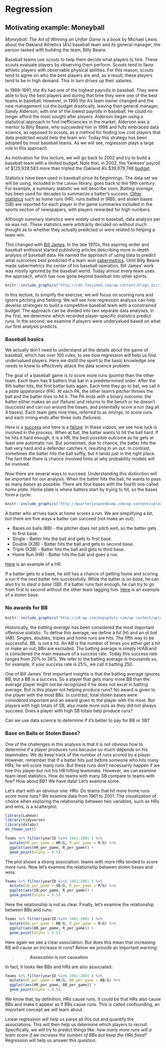 # Regression

## Motivating example: Moneyball

_Moneyball: The Art of Winning an Unfair Game_ is a book by Michael Lewis about the Oakland Athletics (A's) baseball team and its general manager, the person tasked with building the team, Billy Beane. 

Baseball teams use _scouts_ to help them decide what players to hire. These scouts evaluate players by observing them perform. Scouts tend to favor athletic players with observable physical abilities. For this reason, scouts tend to agree on who the best players are and, as a result, these players tend to be in high demand. This in turn drives up their salaries. 

In 1989-1991, the A's had one of the highest payrolls in baseball. They were able to buy the best players and during that time they were one of the best teams in baseball. However, in 1995 the A's team owner changed and the new management cut the budget drastically, leaving then general manager, Sandy Alderson, with one of the lowest payrolls in baseball. He could no longer afford the most sought after players. Alderson began using a statistical approach to find inefficiencies in the market. Alderson was a mentor to Billy Beane, who succeeded him in 1998 and fully embraced data science, as opposed to scouts, as a method for finding low cost players that data predicted would help the team win. Today this strategy has been adopted by most baseball teams. As we will see, regression plays a large role in this approach.

As motivation for this lecture, we will go back to 2002 and try to build a baseball team with a limited budget. Note that, in 2002, the Yankees' payroll of \$125,928,583 more than tripled the Oakland A's \$39,679,746  [budget](http://www.stevetheump.com/Payrolls.htm).


Statistics have been used in baseball since its beginnings. The data set we will be using, included in the `Lahman` library, goes back to the 19th century. For example, a summary statistic we will describe soon, _Batting average_, has been used for decades to summarize a batter's success. [Other statistics](http://mlb.mlb.com/stats/league_leaders.jsp) such as home runs (HR), runs batted in (RBI), and stolen bases (SB) are reported for each player in the game summaries included in the sports section of newspapers, with players rewarded for high numbers.

Although summary statistics were widely used in baseball, data analysis per se was not. These statistics were arbitrarily decided on without much thought as to whether they actually predicted or were related to helping a team win.

This changed with [Bill James](https://en.wikipedia.org/wiki/Bill_James). In the late 1970s, this aspiring writer and baseball enthusist started publishing articles describing more in-depth analysis of baseball data. He named the approach of using data to predict what outcomes best predicted if a team won [sabermetrics](https://en.wikipedia.org/wiki/Sabermetrics). Until Billy Beane made sabermetrics the center of his baseball operation, Bill James' work was mostly ignored by the baseball world. Today almost every team uses the approach, which has now gone beyond baseball into other sports.


```r
knitr::include_graphics("http://cdn.fansided.com/wp-content/blogs.dir/17/files/2011/12/bill-james-079006079.jpg")
```

In this lecture, to simplify the exercise, we will focus on scoring runs and ignore pitching and fielding. We will see how regression analysis can help develop strategies to build a competitive baseball team with a constrained budget. The approach can be divided into two separate data analyses. In the first, we determine which recorded player-specific statistics predict runs. In the second, we examine if players were undervalued based on what our first analysis predicts. 

### Baseball basics

We actually don't need to understand all the details about the game of baseball, which has over 100 rules, to see how regression will help us find undervalued players. Here we distill the sport to the basic knowledge one needs to know to effectively attack the data science problem. 

The goal of a baseball game is to score more runs (points) than the other team. Each team has 9 batters that bat in a predetermined order. After the 9th batter hits, the first batter bats again. Each time they go to bat, we call it a _plate appearance_ (PA). At each PA, the other team's _pitcher_ throws the ball and the batter tries to hit it. The PA ends with a binary outcome: the batter either makes an _out_ (failure) and returns to the bench or he doesn't (success) and can run around the bases, and potentially score a run (tag all 4 bases). Each team gets nine tries, referred to as _innings_, to score runs and each inning ends after three outs (failures).

Here is a [success](https://www.youtube.com/watch?v=HL-XjMCPfio) and here is a [failure](https://www.youtube.com/watch?v=NeloljCx-1g). In these videos, we see how luck is involved in the process. When at bat, the batter wants to hit the ball hard. If he hits it hard enough, it is a HR, the best possible outcome as he gets at least one automatic run. But sometimes, due to chance, the batter hits the ball very hard and a defender catches it, resulting in an out. In contrast, sometimes the batter hits the ball softly, but it lands just in the right place. The fact that there is chance involved hints at why probability models will be involved.

Now there are several ways to succeed. Understanding this distinction will be important for our analysis. When the batter hits the ball, he wants to pass as many _bases_ as possible. There are four bases with the fourth one called _home plate_. Home plate is where batters start by trying to hit, so the bases form a cycle.

```r
knitr::include_graphics("http://quarterlyspeedbump.com/wp-content/uploads/2012/03/Baseball_Diamond1.jpeg")
```

A batter who arrives back at home scores a run. We are simplifying a bit, but there are five ways a batter can succeed (not make an out): 

- Bases on balls (BB) - the pitcher does not pitch well, so the batter gets to first base.
- Single - Batter hits the ball and gets to first base.
- Double (X2B) - Batter hits the ball and gets to second base.
- Triple  (X3B) - Batter hits the ball and gets to third base.
- Home Run (HR) - Batter hits the ball and goes a run. 

[Here](https://www.youtube.com/watch?v=xYxSZJ9GZ-w) is an example of a HR.
  
If a batter gets to a base, he still has a chance of getting home and scoring a run if the next batter hits successfully. While the batter is _on base_, he can also try to _steal a base_ (SB). If a batter runs fast enough, he can try to go from first to second without the other team tagging him. [Here](https://www.youtube.com/watch?v=JSE5kfxkzfk) is an example of a stolen base.
 
### No awards for BB
 
```r
knitr::include_graphics("http://i0.wp.com/mopupduty.com/wp-content/uploads/2010/09/JumboTron.jpg")
```

Historically, the _batting average_ has been considered the most important offensive statistic. To define this average, we define a _hit_ (H) and an _at bat_ (AB). Singles, doubles, triples and home runs are hits. The fifth way to be successful, BB, is not a hit. An AB is the number of times you either get a hit or make an out; BBs are excluded. The batting average is simply H/AB and is considered the main measure of a success rate. Today this success rate ranges from 20% to 38%. We refer to the batting average in thousands so, for example, if your success rate is 25%, we call it batting 250.

One of Bill James' first important insights is that the batting average ignores BB, but a BB is a success. So a player that gets many more BB than the average player might not be recognized if he does not excel in batting average. But is this player not helping produce runs? No award is given to the player with the most BBs. In contrast, total stolen bases were considered important and an award given to the player with the most. But players with high totals of SB, also made more outs as they did not always succeed. Does a player with high SB totals help produce runs? 

Can we use data science to determine if it's better to pay for BB or SB? 

### Base on Balls or Stolen Bases?

One of the challenges in this analysis is that it is not obvious how to determine if a player produces runs because so much depends on his teammates. We do keep track of the number of runs scored by a player. However, remember that if a batter hits just before someone who hits many HRs, he will score many runs. But these runs don't necessarily happen if we hire this player but not his HR hitting teammate. However, we can examine team-level statistics. How do teams with many SB compare to teams with few? How about BB? We have data! Let's examine some. 

Let's start with an obvious one: HRs. Do teams that hit more home runs score more runs? We examine data from 1961 to 2001. The visualization of choice when exploring the relationship between two variables, such as HRs and wins, is a scatterplot:

```r
library(Lahman)
library(tidyverse)
library(dslabs)
ds_theme_set()

Teams %>% filter(yearID %in% 1961:2001 ) %>%
  mutate(HR_per_game = HR/G, R_per_game = R/G) %>%
  ggplot(aes(HR_per_game, R_per_game)) + 
  geom_point(alpha = 0.5)
```

The plot shows a strong association: teams with more HRs tended to score more runs. Now let's examine the relationship between stolen bases and wins:

```r
Teams %>% filter(yearID %in% 1961:2001 ) %>%
  mutate(SB_per_game = SB/G, R_per_game = R/G) %>%
  ggplot(aes(SB_per_game, R_per_game)) + 
  geom_point(alpha = 0.5)
```

Here the relationship is not as clear. Finally, let's examine the relationship between BBs and runs:

```r
Teams %>% filter(yearID %in% 1961:2001 ) %>%
  mutate(BB_per_game = BB/G, R_per_game = R/G) %>%
  ggplot(aes(BB_per_game, R_per_game)) + 
  geom_point(alpha = 0.5)
```

Here again we see a clear association. But does this mean that increasing BB will cause an increase in runs? Below we provide an important warning:

>> **Assocation is not causation**

In fact, it looks like BBs and HRs are also associated:

```r
Teams %>% filter(yearID %in% 1961:2001 ) %>%
  mutate(HR_per_game = HR/G, BB_per_game = BB/G) %>%
  ggplot(aes(HR_per_game, BB_per_game)) + 
  geom_point(alpha = 0.5)
```

We know that, by definition, HRs cause runs. It could be that HRs also cause BBs and make it appear as if BBs cause runs. This is called confounding, an important concept we will learn about.

Linear regression will help us parse all this out and quantify the associations. This will then help us determine which players to recruit. Specifically, we will try to predict things like: _how many more runs will a team score if we increase the number of BBs but keep the HRs fixed?_ Regression will help us answer this question.




  
